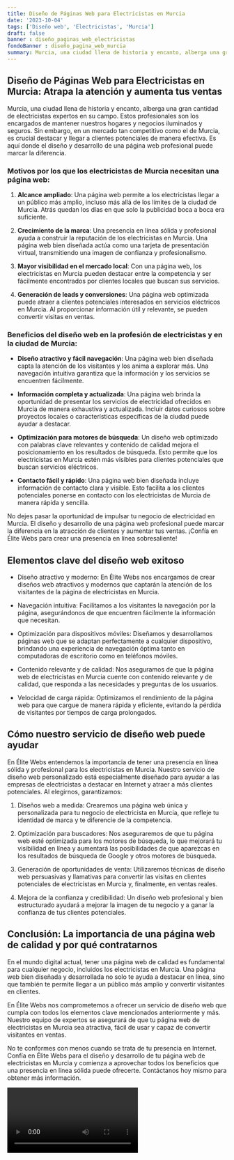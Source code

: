 ```yaml
---
title: Diseño de Páginas Web para Electricistas en Murcia
date: '2023-10-04'
tags: ['Diseño web', 'Electricistas', 'Murcia']
draft: false
banner : diseño_paginas_web_electricistas
fondoBanner : diseño_pagina_web_murcia
summary: Murcia, una ciudad llena de historia y encanto, alberga una gran cantidad de electricistas expertos en su campo. Estos profesionales son los encargados de mantener nuestros hogares y negocios iluminados y seguros. Sin embargo, en un mercado tan competitivo como el de Murcia, es crucial destacar y llegar a clientes potenciales de manera efectiva. Es aquí donde el diseño y desarrollo de una página web profesional puede marcar la diferencia.
---
```


## Diseño de Páginas Web para Electricistas en Murcia: Atrapa la atención y aumenta tus ventas

Murcia, una ciudad llena de historia y encanto, alberga una gran cantidad de electricistas expertos en su campo. Estos profesionales son los encargados de mantener nuestros hogares y negocios iluminados y seguros. Sin embargo, en un mercado tan competitivo como el de Murcia, es crucial destacar y llegar a clientes potenciales de manera efectiva. Es aquí donde el diseño y desarrollo de una página web profesional puede marcar la diferencia.

### Motivos por los que los electricistas de Murcia necesitan una página web:

1. **Alcance ampliado**: Una página web permite a los electricistas llegar a un público más amplio, incluso más allá de los límites de la ciudad de Murcia. Atrás quedan los días en que solo la publicidad boca a boca era suficiente.

2. **Crecimiento de la marca**: Una presencia en línea sólida y profesional ayuda a construir la reputación de los electricistas en Murcia. Una página web bien diseñada actúa como una tarjeta de presentación virtual, transmitiendo una imagen de confianza y profesionalismo.

3. **Mayor visibilidad en el mercado local**: Con una página web, los electricistas en Murcia pueden destacar entre la competencia y ser fácilmente encontrados por clientes locales que buscan sus servicios.

4. **Generación de leads y conversiones**: Una página web optimizada puede atraer a clientes potenciales interesados en servicios eléctricos en Murcia. Al proporcionar información útil y relevante, se pueden convertir visitas en ventas.

### Beneficios del diseño web en la profesión de electricistas y en la ciudad de Murcia:

- **Diseño atractivo y fácil navegación**: Una página web bien diseñada capta la atención de los visitantes y los anima a explorar más. Una navegación intuitiva garantiza que la información y los servicios se encuentren fácilmente.

- **Información completa y actualizada**: Una página web brinda la oportunidad de presentar los servicios de electricidad ofrecidos en Murcia de manera exhaustiva y actualizada. Incluir datos curiosos sobre proyectos locales o características específicas de la ciudad puede ayudar a destacar.

- **Optimización para motores de búsqueda**: Un diseño web optimizado con palabras clave relevantes y contenido de calidad mejora el posicionamiento en los resultados de búsqueda. Esto permite que los electricistas en Murcia estén más visibles para clientes potenciales que buscan servicios eléctricos.

- **Contacto fácil y rápido**: Una página web bien diseñada incluye información de contacto clara y visible. Esto facilita a los clientes potenciales ponerse en contacto con los electricistas de Murcia de manera rápida y sencilla.

No dejes pasar la oportunidad de impulsar tu negocio de electricidad en Murcia. El diseño y desarrollo de una página web profesional puede marcar la diferencia en la atracción de clientes y aumentar tus ventas. ¡Confía en Élite Webs para crear una presencia en línea sobresaliente!

<GifSeo />

<Cta />

## Elementos clave del diseño web exitoso

- Diseño atractivo y moderno: En Élite Webs nos encargamos de crear diseños web atractivos y modernos que captarán la atención de los visitantes de la página de electricistas en Murcia.

- Navegación intuitiva: Facilitamos a los visitantes la navegación por la página, asegurándonos de que encuentren fácilmente la información que necesitan.

- Optimización para dispositivos móviles: Diseñamos y desarrollamos páginas web que se adaptan perfectamente a cualquier dispositivo, brindando una experiencia de navegación óptima tanto en computadoras de escritorio como en teléfonos móviles.

- Contenido relevante y de calidad: Nos aseguramos de que la página web de electricistas en Murcia cuente con contenido relevante y de calidad, que responda a las necesidades y preguntas de los usuarios.

- Velocidad de carga rápida: Optimizamos el rendimiento de la página web para que cargue de manera rápida y eficiente, evitando la pérdida de visitantes por tiempos de carga prolongados.

## Cómo nuestro servicio de diseño web puede ayudar

En Élite Webs entendemos la importancia de tener una presencia en línea sólida y profesional para los electricistas en Murcia. Nuestro servicio de diseño web personalizado está especialmente diseñado para ayudar a las empresas de electricistas a destacar en Internet y atraer a más clientes potenciales. Al elegirnos, garantizamos:

1. Diseños web a medida: Crearemos una página web única y personalizada para tu negocio de electricista en Murcia, que refleje tu identidad de marca y te diferencie de la competencia.

2. Optimización para buscadores: Nos aseguraremos de que tu página web esté optimizada para los motores de búsqueda, lo que mejorará tu visibilidad en línea y aumentará las posibilidades de que aparezcas en los resultados de búsqueda de Google y otros motores de búsqueda.

3. Generación de oportunidades de venta: Utilizaremos técnicas de diseño web persuasivas y llamativas para convertir las visitas en clientes potenciales de electricistas en Murcia y, finalmente, en ventas reales.

4. Mejora de la confianza y credibilidad: Un diseño web profesional y bien estructurado ayudará a mejorar la imagen de tu negocio y a ganar la confianza de tus clientes potenciales.

## Conclusión: La importancia de una página web de calidad y por qué contratarnos

En el mundo digital actual, tener una página web de calidad es fundamental para cualquier negocio, incluidos los electricistas en Murcia. Una página web bien diseñada y desarrollada no solo te ayuda a destacar en línea, sino que también te permite llegar a un público más amplio y convertir visitantes en clientes.

En Élite Webs nos comprometemos a ofrecer un servicio de diseño web que cumpla con todos los elementos clave mencionados anteriormente y más. Nuestro equipo de expertos se asegurará de que tu página web de electricistas en Murcia sea atractiva, fácil de usar y capaz de convertir visitantes en ventas.

No te conformes con menos cuando se trata de tu presencia en Internet. Confía en Élite Webs para el diseño y desarrollo de tu página web de electricistas en Murcia y comienza a aprovechar todos los beneficios que una presencia en línea sólida puede ofrecerte. Contáctanos hoy mismo para obtener más información.

<Video />

<CtaBot job='Electricistas' city='Murcia'/>

<Gmaps query='Murcia+españa+maps' />